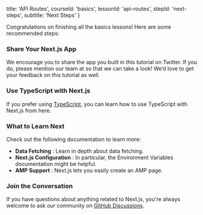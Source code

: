 
  title: 'API Routes',
  courseId: 'basics',
  lessonId: 'api-routes',
  stepId: 'next-steps',
  subtitle: 'Next Steps'
}

Congratulations on finishing all the basics lessons! Here are some recommended steps:

### Share Your Next.js App

We encourage you to share the app you built in this tutorial on Twitter. If you do, please mention our team at <TwitterLink /> so that we can take a look! We’d love to get your feedback on this tutorial as well.

### Use TypeScript with Next.js

If you prefer using [TypeScript](https://www.typescriptlang.org/), you can learn <Link href="/learn/excel/typescript"><a>how to use TypeScript with Next.js from here</a></Link>.

### What to Learn Next

Check out the following documentation to learn more:

- <Link href="/docs/[...slug]" as="/docs/basic-features/data-fetching">
    <a>
      <strong>Data Fetching</strong>
    </a>
  </Link>
  : Learn in depth about data fetching.
- <Link
    href="/docs/[...slug]"
    as="/docs/api-reference/next.config.js/introduction"
  >
    <a>
      <strong>Next.js Configuration</strong>
    </a>
  </Link>
  : In particular, the <Link
    href="/docs/[...slug]"
    as="/docs/api-reference/next.config.js/environment-variables"
  >
    <a>Environment Variables</a>
  </Link> documentation might be helpful.
- <Link
    href="/docs/[...slug]"
    as="/docs/advanced-features/amp-support/introduction"
  >
    <a>
      <strong>AMP Support</strong>
    </a>
  </Link>
  : Next.js lets you easily create an AMP page.

### Join the Conversation

If you have questions about anything related to Next.js, you're always welcome to ask our community on [GitHub Discussions](https://github.com/zeit/next.js/discussions).

